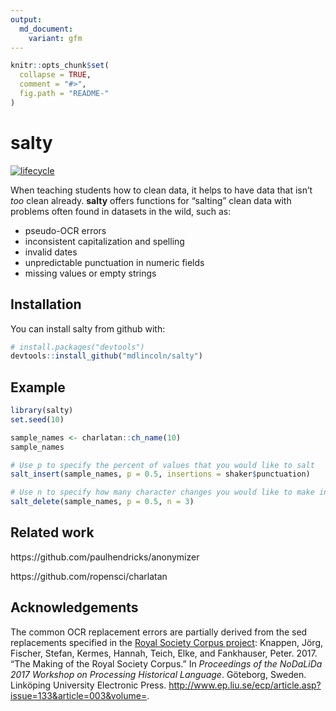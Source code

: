```yaml
---
output:
  md_document:
    variant: gfm
---
```


<!-- README.md is generated from README.Rmd. Please edit that file -->

```r
knitr::opts_chunk$set(
  collapse = TRUE,
  comment = "#>",
  fig.path = "README-"
)
```

# salty

[![lifecycle](https://img.shields.io/badge/lifecycle-experimental-orange.svg)](https://www.tidyverse.org/lifecycle/#experimental)

When teaching students how to clean data, it helps to have data that isn't _too_ clean already.
**salty** offers functions for "salting" clean data with problems often found in datasets in the wild, such as:

- pseudo-OCR errors
- inconsistent capitalization and spelling
- invalid dates
- unpredictable punctuation in numeric fields
- missing values or empty strings

## Installation

You can install salty from github with:

```r
# install.packages("devtools")
devtools::install_github("mdlincoln/salty")
```

## Example

```r
library(salty)
set.seed(10)

sample_names <- charlatan::ch_name(10)
sample_names

# Use p to specify the percent of values that you would like to salt
salt_insert(sample_names, p = 0.5, insertions = shaker$punctuation)

# Use n to specify how many character changes you would like to make in salted values
salt_delete(sample_names, p = 0.5, n = 3)
```

## Related work

https://github.com/paulhendricks/anonymizer

https://github.com/ropensci/charlatan

## Acknowledgements

The common OCR replacement errors are partially derived from the sed replacements specified in the [Royal Society Corpus project](http://fedora.clarin-d.uni-saarland.de/rsc/access.html): Knappen, Jörg, Fischer, Stefan, Kermes, Hannah, Teich, Elke, and Fankhauser, Peter. 2017. "The Making of the Royal Society Corpus." In _Proceedings of the NoDaLiDa 2017 Workshop on Processing Historical Language_. Göteborg, Sweden. Linköping University Electronic Press. <http://www.ep.liu.se/ecp/article.asp?issue=133&article=003&volume=>.
